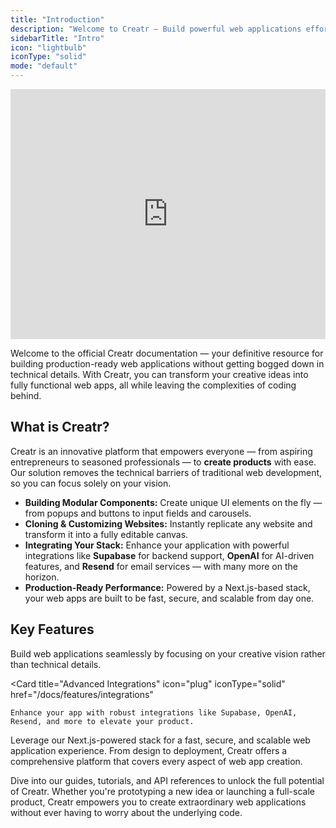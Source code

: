 ```yaml
---
title: "Introduction"
description: "Welcome to Creatr — Build powerful web applications effortlessly and focus on your creative vision."
sidebarTitle: "Intro"
icon: "lightbulb"
iconType: "solid"
mode: "default"
---
```


<iframe
  width="100%"
  height="400"
  src="https://www.youtube.com/embed/5HoqA1uJRW4"
  title="Introduction to Creatr"
  frameBorder="0"
  allow="accelerometer; autoplay; clipboard-write; encrypted-media; gyroscope; picture-in-picture"
  allowFullScreen
></iframe>

Welcome to the official Creatr documentation — your definitive resource for building production-ready web applications without getting bogged down in technical details. With Creatr, you can transform your creative ideas into fully functional web apps, all while leaving the complexities of coding behind.

## What is Creatr?

Creatr is an innovative platform that empowers everyone — from aspiring entrepreneurs to seasoned professionals — to **create products** with ease. Our solution removes the technical barriers of traditional web development, so you can focus solely on your vision. 

- **Building Modular Components:** Create unique UI elements on the fly — from popups and buttons to input fields and carousels.
- **Cloning & Customizing Websites:** Instantly replicate any website and transform it into a fully editable canvas.
- **Integrating Your Stack:** Enhance your application with powerful integrations like **Supabase** for backend support, **OpenAI** for AI-driven features, and **Resend** for email services — with many more on the horizon.
- **Production-Ready Performance:** Powered by a Next.js-based stack, your web apps are built to be fast, secure, and scalable from day one.

## Key Features

<CardGroup cols={2}>
<Card
  title="Effortless Creation"
  icon="pencil"
  iconType="solid"
  href="/docs/features/creation"
>
  Build web applications seamlessly by focusing on your creative vision rather than technical details.
</Card>

  <Card
    title="Advanced Integrations"
    icon="plug"
    iconType="solid"
    href="/docs/features/integrations"
  >
    Enhance your app with robust integrations like Supabase, OpenAI, Resend, and more to elevate your product.
  </Card>
</CardGroup>

<CardGroup cols={2}>
  <Card
    title="Production-Ready Performance"
    icon="rocket"
    iconType="solid"
    href="/docs/features/performance"
  >
    Leverage our Next.js-powered stack for a fast, secure, and scalable web application experience.
  </Card>
  <Card
    title="All-in-One Platform"
    icon="layer-group"
    iconType="solid"
    href="/docs/features/all-in-one"
  >
    From design to deployment, Creatr offers a comprehensive platform that covers every aspect of web app creation.
  </Card>
</CardGroup>

Dive into our guides, tutorials, and API references to unlock the full potential of Creatr. Whether you're prototyping a new idea or launching a full-scale product, Creatr empowers you to create extraordinary web applications without ever having to worry about the underlying code.

